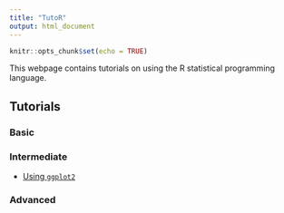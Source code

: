 ```yaml
---
title: "TutoR"
output: html_document
---
```


```r
knitr::opts_chunk$set(echo = TRUE)
```

This webpage contains tutorials on using the R statistical programming language.


## Tutorials

### Basic

### Intermediate

* [Using `ggplot2`](https://auqmer.github.io/TutoR/ggplot2_tutorial.html)


### Advanced
